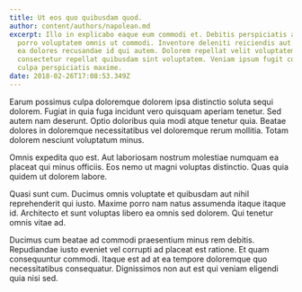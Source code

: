 ```yaml
---
title: Ut eos quo quibusdam quod.
author: content/authors/napolean.md
excerpt: Illo in explicabo eaque eum commodi et. Debitis perspiciatis atque
  porro voluptatem omnis ut commodi. Inventore deleniti reiciendis aut. Est et
  ea dolores recusandae id qui autem. Dolorem repellat velit voluptatem
  consectetur repellat quibusdam sint voluptatem. Veniam ipsum fugit corporis
  culpa perspiciatis maxime.
date: 2018-02-26T17:08:53.349Z
---
```

Earum possimus culpa doloremque dolorem ipsa distinctio soluta sequi dolorem. Fugiat in quia fuga incidunt vero quisquam aperiam tenetur. Sed autem nam deserunt. Optio doloribus quia modi atque tenetur quia. Beatae dolores in doloremque necessitatibus vel doloremque rerum mollitia. Totam dolorem nesciunt voluptatum minus.
 Omnis expedita quo est. Aut laboriosam nostrum molestiae numquam ea placeat qui minus officiis. Eos nemo ut magni voluptas distinctio. Quas quia quidem ut dolorem labore.
 Quasi sunt cum. Ducimus omnis voluptate et quibusdam aut nihil reprehenderit qui iusto. Maxime porro nam natus assumenda itaque itaque id. Architecto et sunt voluptas libero ea omnis sed dolorem. Qui tenetur omnis vitae ad.
 Ducimus cum beatae ad commodi praesentium minus rem debitis. Repudiandae iusto eveniet vel corrupti ad placeat est ratione. Et quam consequuntur commodi. Itaque est ad at ea tempore doloremque quo necessitatibus consequatur. Dignissimos non aut est qui veniam eligendi quia nisi sed.
